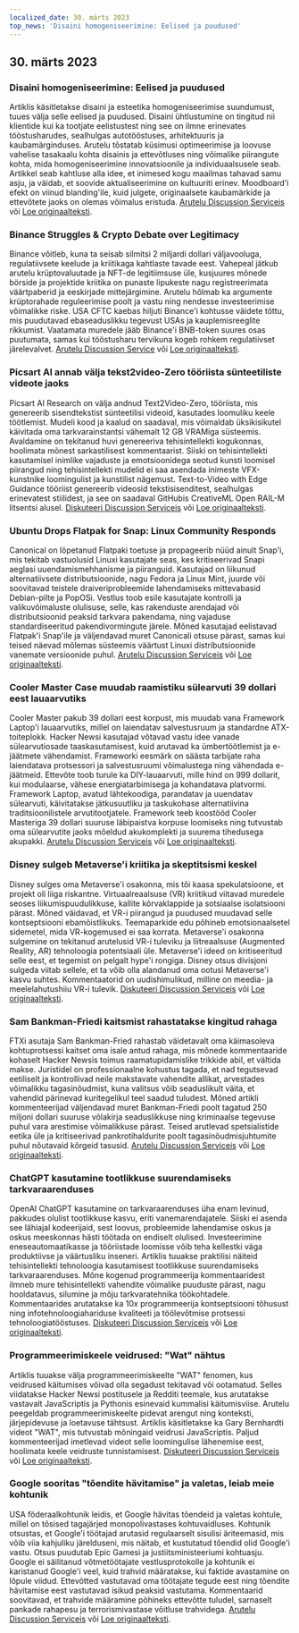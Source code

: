 ```yaml
---
localized_date: 30. märts 2023
top_news: 'Disaini homogeniseerimine: Eelised ja puudused'
---
```


## 30. märts 2023

### Disaini homogeniseerimine: Eelised ja puudused

Artiklis käsitletakse disaini ja esteetika homogeniseerimise suundumust, tuues välja selle eelised ja puudused. Disaini ühtlustumine on tingitud nii klientide kui ka tootjate eelistustest ning see on ilmne erinevates tööstusharudes, sealhulgas autotööstuses, arhitektuuris ja kaubamärginduses. Arutelu tõstatab küsimusi optimeerimise ja loovuse vahelise tasakaalu kohta disainis ja ettevõtluses ning võimalike piirangute kohta, mida homogeniseerimine innovatsioonile ja individuaalsusele seab. Artikkel seab kahtluse alla idee, et inimesed kogu maailmas tahavad samu asju, ja väidab, et soovide aktualiseerimine on kultuuriti erinev. Moodboard'i efekt on viinud blanding'ile, kuid julgete, originaalsete kaubamärkide ja ettevõtete jaoks on olemas võimalus eristuda.
[Arutelu Discussion Serviceis](http://news.ycombinator.com/item?id=35355703) või [Loe originaalteksti](https://www.alexmurrell.co.uk/articles/the-age-of-average).

### Binance Struggles & Crypto Debate over Legitimacy

Binance võitleb, kuna ta seisab silmitsi 2 miljardi dollari väljavooluga, regulatiivsete keelude ja kriitikaga kahtlaste tavade eest. Vahepeal jätkub arutelu krüptovaluutade ja NFT-de legitiimsuse üle, kusjuures mõnede börside ja projektide kriitika on punaste lipukeste nagu registreerimata väärtpaberid ja eeskirjade mittejärgimine. Arutelu hõlmab ka argumente krüptorahade reguleerimise poolt ja vastu ning nendesse investeerimise võimalikke riske. USA CFTC kaebas hiljuti Binance'i kohtusse väidete tõttu, mis puudutavad ebaseaduslikku tegevust USAs ja kauplemisreeglite rikkumist. Vaatamata muredele jääb Binance'i BNB-token suures osas puutumata, samas kui tööstusharu tervikuna kogeb rohkem regulatiivset järelevalvet.
[Arutelu Discussion Service](http://news.ycombinator.com/item?id=35351805) või [Loe originaalteksti](https://www.wsj.com/articles/binance-sees-2-billion-in-outflows-as-troubles-compound-9a136e21).

### Picsart AI annab välja tekst2video-Zero tööriista sünteetiliste videote jaoks

Picsart AI Research on välja andnud Text2Video-Zero, tööriista, mis genereerib sisendtekstist sünteetilisi videoid, kasutades loomuliku keele töötlemist. Mudeli kood ja kaalud on saadaval, mis võimaldab üksikisikutel käivitada oma tarkvarainstantsi vähemalt 12 GB VRAMiga süsteemis. Avaldamine on tekitanud huvi genereeriva tehisintellekti kogukonnas, hoolimata mõnest sarkastilisest kommentaarist. Siiski on tehisintellekti kasutamisel inimlike vajaduste ja emotsioonidega seotud kunsti loomisel piirangud ning tehisintellekti mudelid ei saa asendada inimeste VFX-kunstnike loomingulist ja kunstilist nägemust. Text-to-Video with Edge Guidance tööriist genereerib videosid tekstisisenditest, sealhulgas erinevatest stiilidest, ja see on saadaval GitHubis CreativeML Open RAIL-M litsentsi alusel.
[Diskuteeri Discussion Serviceis](http://news.ycombinator.com/item?id=35352452) või [Loe originaalteksti](https://github.com/Picsart-AI-Research/Text2Video-Zero).

### Ubuntu Drops Flatpak for Snap: Linux Community Responds

Canonical on lõpetanud Flatpaki toetuse ja propageerib nüüd ainult Snap'i, mis tekitab vastuolusid Linuxi kasutajate seas, kes kritiseerivad Snapi aeglasi uuendamismehhanisme ja piiranguid. Kasutajad on liikunud alternatiivsete distributsioonide, nagu Fedora ja Linux Mint, juurde või soovitavad teistele draiveriprobleemide lahendamiseks mittevabasid Debian-pilte ja PopOSi. Vestlus toob esile kasutajate kontrolli ja valikuvõimaluste olulisuse, selle, kas rakenduste arendajad või distributsioonid peaksid tarkvara pakendama, ning vajaduse standardiseeritud pakendivormingute järele. Mõned kasutajad eelistavad Flatpak'i Snap'ile ja väljendavad muret Canonicali otsuse pärast, samas kui teised näevad mõlemas süsteemis väärtust Linuxi distributsioonide vanemate versioonide puhul.
[Arutelu Discussion Serviceis](http://news.ycombinator.com/item?id=35354729) või [Loe originaalteksti](https://lwn.net/SubscriberLink/927262/6adb2350e2b0d2ce/).

### Cooler Master Case muudab raamistiku sülearvuti 39 dollari eest lauaarvutiks

Cooler Master pakub 39 dollari eest korpust, mis muudab vana Framework Laptop'i lauaarvutiks, millel on laiendatav salvestusruum ja standardne ATX-toiteplokk. Hacker Newsi kasutajad võtavad vastu idee vanade sülearvutiosade taaskasutamisest, kuid arutavad ka ümbertöötlemist ja e-jäätmete vähendamist. Frameworki eesmärk on säästa tarbijate raha laiendatava protsessori ja salvestusruumi võimalustega ning vähendada e-jäätmeid. Ettevõte toob turule ka DIY-lauaarvuti, mille hind on 999 dollarit, kui modulaarse, vähese energiatarbimisega ja kohandatava platvormi. Framework Laptop, avatud lähtekoodiga, parandatav ja uuendatav sülearvuti, käivitatakse jätkusuutliku ja taskukohase alternatiivina traditsioonilistele arvutitootjatele. Framework teeb koostööd Cooler Masteriga 39 dollari suuruse läbipaistva korpuse loomiseks ning tutvustab oma sülearvutite jaoks mõeldud akukomplekti ja suurema tihedusega akupakki.
[Arutelu Discussion Serviceis](http://news.ycombinator.com/item?id=35350288) või [Loe originaalteksti](https://www.theverge.com/2023/3/23/23652939/framework-cooler-master-sff-pc-case).

### Disney sulgeb Metaverse'i kriitika ja skeptitsismi keskel

Disney sulges oma Metaverse'i osakonna, mis tõi kaasa spekulatsioone, et projekt oli liiga riskantne. Virtuaalreaalsuse (VR) kriitikud viitavad muredele seoses liikumispuudulikkuse, kallite kõrvaklappide ja sotsiaalse isolatsiooni pärast. Mõned väidavad, et VR-i piirangud ja puudused muudavad selle kontseptsiooni ebamõistlikuks. Teemaparkide edu põhineb emotsionaalsetel sidemetel, mida VR-kogemused ei saa korrata. Metaverse'i osakonna sulgemine on tekitanud arutelusid VR-i tuleviku ja liitreaalsuse (Augmented Reality, AR) tehnoloogia potentsiaali üle. Metaverse'i ideed on kritiseeritud selle eest, et tegemist on pelgalt hype'i rongiga. Disney otsus divisjoni sulgeda viitab sellele, et ta võib olla alandanud oma ootusi Metaverse'i kasvu suhtes. Kommentaatorid on uudishimulikud, milline on meedia- ja meelelahutushiiu VR-i tulevik.
[Diskuteeri Discussion Serviceis](http://news.ycombinator.com/item?id=35350952) või [Loe originaalteksti](https://www.wsj.com/articles/disney-eliminates-its-metaverse-division-as-part-of-companys-layoffs-plan-94b03650).

### Sam Bankman-Friedi kaitsmist rahastatakse kingitud rahaga

FTXi asutaja Sam Bankman-Fried rahastab väidetavalt oma käimasoleva kohtuprotsessi kaitset oma isale antud rahaga, mis mõnede kommentaaride kohaselt Hacker Newsis toimus raamatupidamislike trikkide abil, et vältida makse. Juristidel on professionaalne kohustus tagada, et nad tegutsevad eetiliselt ja kontrollivad neile makstavate vahendite allikat, arvestades võimalikku tagasinõudmist, kuna valitsus võib seaduslikult väita, et vahendid pärinevad kuritegelikul teel saadud tuludest. Mõned artikli kommenteerijad väljendavad muret Bankman-Friedi poolt tagatud 250 miljoni dollari suuruse võlakirja seaduslikkuse ning kriminaalse tegevuse puhul vara arestimise võimalikkuse pärast. Teised arutlevad spetsialistide eetika üle ja kritiseerivad pankrotihaldurite poolt tagasinõudmisjuhtumite puhul nõutavaid kõrgeid tasusid.
[Arutelu Discussion Serviceis](http://news.ycombinator.com/item?id=35358698) või [Loe originaalteksti](https://www.forbes.com/sites/sarahemerson/2023/03/29/sam-bankman-fried-legal-fees-funded-by-alameda-money-gifted-to-father-joe-bankman/).

### ChatGPT kasutamine tootlikkuse suurendamiseks tarkvaraarenduses

OpenAI ChatGPT kasutamine on tarkvaraarenduses üha enam levinud, pakkudes olulist tootlikkuse kasvu, eriti vanemarendajatele. Siiski ei asenda see lähiajal kodeerijaid, sest loovus, probleemide lahendamise oskus ja oskus meeskonnas hästi töötada on endiselt olulised. Investeerimine eneseautomaatikasse ja tööriistade loomisse võib teha kellestki väga produktiivse ja väärtusliku inseneri. Artiklis tuuakse praktilisi näiteid tehisintellekti tehnoloogia kasutamisest tootlikkuse suurendamiseks tarkvaraarenduses. Mõne kogenud programmeerija kommentaaridest ilmneb mure tehisintellekti vahendite võimalike puuduste pärast, nagu hooldatavus, silumine ja mõju tarkvaratehnika töökohtadele. Kommentaarides arutatakse ka 10x programmeerija kontseptsiooni tõhusust ning infotehnoloogiahariduse kvaliteeti ja töölevõtmise protsessi tehnoloogiatööstuses.
[Diskuteeri Discussion Serviceis](http://news.ycombinator.com/item?id=35356054) või [Loe originaalteksti](https://kadekillary.work/posts/1000x-eng/).

### Programmeerimiskeele veidrused: "Wat" nähtus

Artiklis tuuakse välja programmeerimiskeelte "WAT" fenomen, kus veidrused käitumises võivad olla segadust tekitavad või ootamatud. Selles viidatakse Hacker Newsi postitusele ja Redditi teemale, kus arutatakse vastavalt JavaScriptis ja Pythonis esinevaid kummalisi käitumisviise. Arutelu peegeldab programmeerimiskeelte pidevat arengut ning konteksti, järjepidevuse ja loetavuse tähtsust. Artiklis käsitletakse ka Gary Bernhardti videot "WAT", mis tutvustab mõningaid veidrusi JavaScriptis. Paljud kommenteerijad imetlevad videot selle loomingulise lähenemise eest, hoolimata keele veidruste tunnistamisest.
[Diskuteeri Discussion Serviceis](http://news.ycombinator.com/item?id=35363044) või [Loe originaalteksti](https://www.destroyallsoftware.com/talks/wat).

### Google sooritas "tõendite hävitamise" ja valetas, leiab meie kohtunik

USA föderaalkohtunik leidis, et Google hävitas tõendeid ja valetas kohtule, millel on tõsised tagajärjed monopolivastases kohtuvaidluses. Kohtunik otsustas, et Google'i töötajad arutasid regulaarselt sisulisi äriteemasid, mis võib viia kahjuliku järelduseni, mis näitab, et kustutatud tõendid olid Google'i vastu. Otsus puudutab Epic Gamesi ja justiitsministeeriumi kohtuasju. Google ei säilitanud võtmetöötajate vestlusprotokolle ja kohtunik ei karistanud Google'i veel, kuid trahvid määratakse, kui faktide avastamine on lõpule viidud. Ettevõtted vastutavad oma töötajate tegude eest ning tõendite hävitamise eest vastutavad isikud peaksid vastutama. Kommentaarid soovitavad, et trahvide määramine põhineks ettevõtte tuludel, sarnaselt pankade rahapesu ja terrorismivastase võitluse trahvidega.
[Arutelu Discussion Serviceis](http://news.ycombinator.com/item?id=35363095) või [Loe originaalteksti](https://storage.courtlistener.com/recap/gov.uscourts.cand.373179/gov.uscourts.cand.373179.469.0.pdf).

